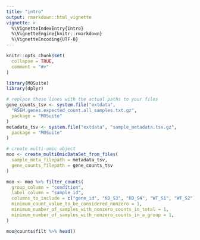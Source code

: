 ```yaml
---
title: "intro"
output: rmarkdown::html_vignette
vignette: >
  %\VignetteIndexEntry{intro}
  %\VignetteEngine{knitr::rmarkdown}
  %\VignetteEncoding{UTF-8}
---
```


```r
knitr::opts_chunk$set(
  collapse = TRUE,
  comment = "#>"
)
```

```r
library(MOSuite)
library(dplyr)
```

```r
# replace these lines with the actual paths to your files
gene_counts_tsv <- system.file("extdata",
  "RSEM.genes.expected_count.all_samples.txt.gz",
  package = "MOSuite"
)
metadata_tsv <- system.file("extdata", "sample_metadata.tsv.gz",
  package = "MOSuite"
)

# create multi-omic object
moo <- create_multiOmicDataSet_from_files(
  sample_meta_filepath = metadata_tsv,
  gene_counts_filepath = gene_counts_tsv
)

moo <- moo %>% filter_counts(
  group_column = "condition",
  label_column = "sample_id",
  columns_to_include = c("gene_id", "KO_S3", "KO_S4", "WT_S1", "WT_S2"),
  minimum_count_value_to_be_considered_nonzero = 1,
  minimum_number_of_samples_with_nonzero_counts_in_total = 1,
  minimum_number_of_samples_with_nonzero_counts_in_a_group = 1,
)

moo@counts$filt %>% head()
```
